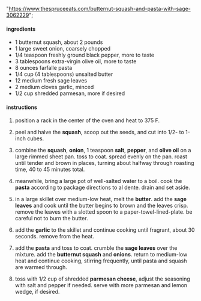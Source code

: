   "https://www.thespruceeats.com/butternut-squash-and-pasta-with-sage-3062229";

#### ingredients

- 1 butternut squash, about 2 pounds
- 1 large sweet onion, coarsely chopped
- 1/4 teaspoon freshly ground black pepper, more to taste
- 3 tablespoons extra-virgin olive oil, more to taste
- 8 ounces farfalle pasta
- 1/4 cup (4 tablespoons) unsalted butter
- 12 medium fresh sage leaves
- 2 medium cloves garlic, minced
- 1/2 cup shredded parmesan, more if desired

#### instructions

1. position a rack in the center of the oven and heat to 375 F.

2. peel and halve the **squash**, scoop out the seeds, and cut into 1/2- to 1-inch cubes.

3. combine the **squash**, **onion**, 1 teaspoon **salt**, **pepper**, and **olive oil** on a large rimmed sheet pan. toss to coat. spread evenly on the pan. roast until tender and brown in places, turning about halfway through roasting time, 40 to 45 minutes total.

4. meanwhile, bring a large pot of well-salted water to a boil. cook the **pasta** according to package directions to al dente. drain and set aside.

5. in a large skillet over medium-low heat, melt the **butter**. add the **sage leaves** and cook until the butter begins to brown and the leaves crisp. remove the leaves with a slotted spoon to a paper-towel-lined-plate. be careful not to burn the butter.

6. add the **garlic** to the skillet and continue cooking until fragrant, about 30 seconds. remove from the heat.

7. add the **pasta** and toss to coat. crumble the **sage leaves** over the mixture. add the **butternut squash** and **onions**. return to medium-low heat and continue cooking, stirring frequently, until pasta and squash are warmed through.

8. toss with 1/2 cup of shredded **parmesan cheese**, adjust the seasoning with salt and pepper if needed. serve with more parmesan and lemon wedge, if desired.
